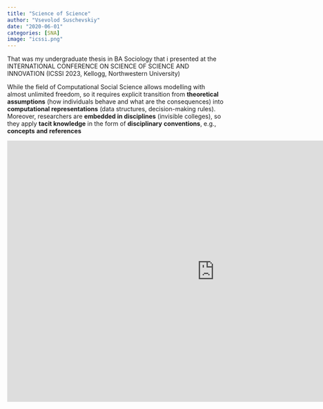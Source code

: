 ```yaml
---
title: "Science of Science"
author: "Vsevolod Suschevskiy"
date: "2020-06-01"
categories: [SNA]
image: "icssi.png"
---
```


That was my undergraduate thesis in BA Sociology that i presented at the INTERNATIONAL CONFERENCE ON SCIENCE OF SCIENCE AND INNOVATION (ICSSI 2023, Kellogg, Northwestern University)

While the field of Computational Social Science allows modelling with almost unlimited freedom, so it requires explicit transition from **theoretical assumptions** (how individuals behave and what are the consequences) into **computational representations** (data structures, decision-making rules). Moreover, researchers are **embedded in disciplines** (invisible colleges), so they apply **tacit knowledge** in the form of **disciplinary** **conventions**, e.g., **concepts** **and** **references**

::: {div}
<iframe src="https://docs.google.com/presentation/d/e/2PACX-1vQI2Wh7W5zBtn_1Qyn_AhSQbMvFrEefNk1dyBJVzDqMBdkbZijTnLIbWfK4MnvN3ifFJJbLzAYEx2PE/embed?start=false&amp;loop=false&amp;delayms=3000" frameborder="0" width="960" height="605" allowfullscreen="true" mozallowfullscreen="true" webkitallowfullscreen="true">

</iframe>
:::
